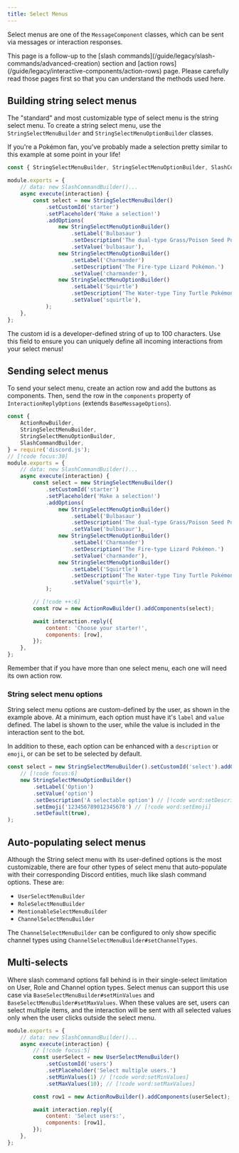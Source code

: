 ```yaml
---
title: Select Menus
---
```


Select menus are one of the `MessageComponent` classes, which can be sent via messages or interaction responses.

<Callout>
	This page is a follow-up to the [slash commands](/guide/legacy/slash-commands/advanced-creation) section and [action
	rows](/guide/legacy/interactive-components/action-rows) page. Please carefully read those pages first so that you can
	understand the methods used here.
</Callout>

## Building string select menus

The "standard" and most customizable type of select menu is the string select menu. To create a string select menu, use the `StringSelectMenuBuilder` and `StringSelectMenuOptionBuilder` classes.

If you're a Pokémon fan, you've probably made a selection pretty similar to this example at some point in your life!

```js
const { StringSelectMenuBuilder, StringSelectMenuOptionBuilder, SlashCommandBuilder } = require('discord.js');

module.exports = {
	// data: new SlashCommandBuilder()...
	async execute(interaction) {
		const select = new StringSelectMenuBuilder()
			.setCustomId('starter')
			.setPlaceholder('Make a selection!')
			.addOptions(
				new StringSelectMenuOptionBuilder()
					.setLabel('Bulbasaur')
					.setDescription('The dual-type Grass/Poison Seed Pokémon.')
					.setValue('bulbasaur'),
				new StringSelectMenuOptionBuilder()
					.setLabel('Charmander')
					.setDescription('The Fire-type Lizard Pokémon.')
					.setValue('charmander'),
				new StringSelectMenuOptionBuilder()
					.setLabel('Squirtle')
					.setDescription('The Water-type Tiny Turtle Pokémon.')
					.setValue('squirtle'),
			);
	},
};
```

<Callout>
	The custom id is a developer-defined string of up to 100 characters. Use this field to ensure you can uniquely define
	all incoming interactions from your select menus!
</Callout>

## Sending select menus

To send your select menu, create an action row and add the buttons as components. Then, send the row in the `components` property of `InteractionReplyOptions` (extends `BaseMessageOptions`).

```js
const {
	ActionRowBuilder,
	StringSelectMenuBuilder,
	StringSelectMenuOptionBuilder,
	SlashCommandBuilder,
} = require('discord.js');
// [!code focus:30]
module.exports = {
	// data: new SlashCommandBuilder()...
	async execute(interaction) {
		const select = new StringSelectMenuBuilder()
			.setCustomId('starter')
			.setPlaceholder('Make a selection!')
			.addOptions(
				new StringSelectMenuOptionBuilder()
					.setLabel('Bulbasaur')
					.setDescription('The dual-type Grass/Poison Seed Pokémon.')
					.setValue('bulbasaur'),
				new StringSelectMenuOptionBuilder()
					.setLabel('Charmander')
					.setDescription('The Fire-type Lizard Pokémon.')
					.setValue('charmander'),
				new StringSelectMenuOptionBuilder()
					.setLabel('Squirtle')
					.setDescription('The Water-type Tiny Turtle Pokémon.')
					.setValue('squirtle'),
			);

		// [!code ++:6]
		const row = new ActionRowBuilder().addComponents(select);

		await interaction.reply({
			content: 'Choose your starter!',
			components: [row],
		});
	},
};
```

<Callout>Remember that if you have more than one select menu, each one will need its own action row.</Callout>

### String select menu options

String select menu options are custom-defined by the user, as shown in the example above. At a minimum, each option must have it's `label` and `value` defined. The label is shown to the user, while the value is included in the interaction sent to the bot.

In addition to these, each option can be enhanced with a `description` or `emoji`, or can be set to be selected by default.

```js
const select = new StringSelectMenuBuilder().setCustomId('select').addOptions(
	// [!code focus:6]
	new StringSelectMenuOptionBuilder()
		.setLabel('Option')
		.setValue('option')
		.setDescription('A selectable option') // [!code word:setDescription]
		.setEmoji('123456789012345678') // [!code word:setEmoji]
		.setDefault(true),
);
```

## Auto-populating select menus

Although the String select menu with its user-defined options is the most customizable, there are four other types of select menu that auto-populate with their corresponding Discord entities, much like slash command options. These are:

- `UserSelectMenuBuilder`
- `RoleSelectMenuBuilder`
- `MentionableSelectMenuBuilder`
- `ChannelSelectMenuBuilder`

The `ChannelSelectMenuBuilder` can be configured to only show specific channel types using `ChannelSelectMenuBuilder#setChannelTypes`.

## Multi-selects

Where slash command options fall behind is in their single-select limitation on User, Role and Channel option types. Select menus can support this use case via `BaseSelectMenuBuilder#setMinValues` and `BaseSelectMenuBuilder#setMaxValues`. When these values are set, users can select multiple items, and the interaction will be sent with all selected values only when the user clicks outside the select menu.

```js
module.exports = {
	// data: new SlashCommandBuilder()...
	async execute(interaction) {
		// [!code focus:5]
		const userSelect = new UserSelectMenuBuilder()
			.setCustomId('users')
			.setPlaceholder('Select multiple users.')
			.setMinValues(1) // [!code word:setMinValues]
			.setMaxValues(10); // [!code word:setMaxValues]

		const row1 = new ActionRowBuilder().addComponents(userSelect);

		await interaction.reply({
			content: 'Select users:',
			components: [row1],
		});
	},
};
```
